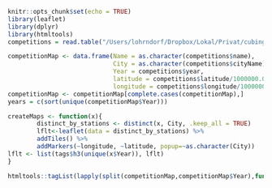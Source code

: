 ```r
knitr::opts_chunk$set(echo = TRUE)
library(leaflet)
library(dplyr)
library(htmltools)
competitions = read.table("/Users/lohrndorf/Dropbox/Lokal/Privat/cubing-scripts/WCA_export_Competitions.tsv", sep = "\t", quote = "", header = TRUE, fill = TRUE)

competitionMap <- data.frame(Name = as.character(competitions$name),
                             City = as.character(competitions$cityName),
                             Year = competitions$year,
                             latitude = competitions$latitude/1000000.0,
                             longitude = competitions$longitude/1000000.0)
competitionMap <- competitionMap[complete.cases(competitionMap),]
years = c(sort(unique(competitionMap$Year)))
```


```r
createMaps <- function(x){
        distinct_by_stations <- distinct(x, City, .keep_all = TRUE)
        lflt<-leaflet(data = distinct_by_stations) %>%
        addTiles() %>%
        addMarkers(~longitude, ~latitude, popup=~as.character(City))
lflt <- list(tags$h3(unique(x$Year)), lflt)
}

htmltools::tagList(lapply(split(competitionMap,competitionMap$Year),function(x){createMaps(x)}))
```


